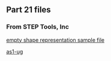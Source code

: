 == Part 21 files ==

=== From STEP Tools, Inc ===
[http://www.steptools.com/support/stdev_docs/express/ap242/demos/geometry_out_stp.txt empty shape representation sample file]

[http://www.steptools.com/support/stdev_docs/express/ap242/demos/walkasm_in_stp.txt as1-ug]